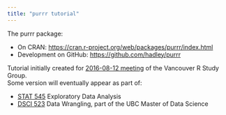 ```yaml
---
title: "purrr tutorial"
---
```


The purrr package:

  * On CRAN: <https://cran.r-project.org/web/packages/purrr/index.html>
  * Development on GitHub: <https://github.com/hadley/purrr> 

Tutorial initially created for [2016-08-12 meeting](https://github.com/minisciencegirl/studyGroup/issues/131) of the Vancouver R Study Group.  
Some version will eventually appear as part of:

  * [STAT 545](http://stat545.com) Exploratory Data Analysis
  * [DSCI 523](http://www.calendar.ubc.ca/vancouver/courses.cfm?page=code&code=DSCI) Data Wrangling, part of the UBC Master of Data Science
